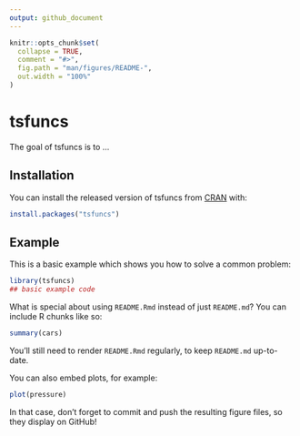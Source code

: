 ```yaml
---
output: github_document
---
```


<!-- README.md is generated from README.Rmd. Please edit that file -->

```r
knitr::opts_chunk$set(
  collapse = TRUE,
  comment = "#>",
  fig.path = "man/figures/README-",
  out.width = "100%"
)
```

# tsfuncs

<!-- badges: start -->
<!-- badges: end -->

The goal of tsfuncs is to ...

## Installation

You can install the released version of tsfuncs from [CRAN](https://CRAN.R-project.org) with:

``` r
install.packages("tsfuncs")
```

## Example

This is a basic example which shows you how to solve a common problem:

```r
library(tsfuncs)
## basic example code
```

What is special about using `README.Rmd` instead of just `README.md`? You can include R chunks like so:

```r
summary(cars)
```

You'll still need to render `README.Rmd` regularly, to keep `README.md` up-to-date.

You can also embed plots, for example:

```r
plot(pressure)
```

In that case, don't forget to commit and push the resulting figure files, so they display on GitHub!
